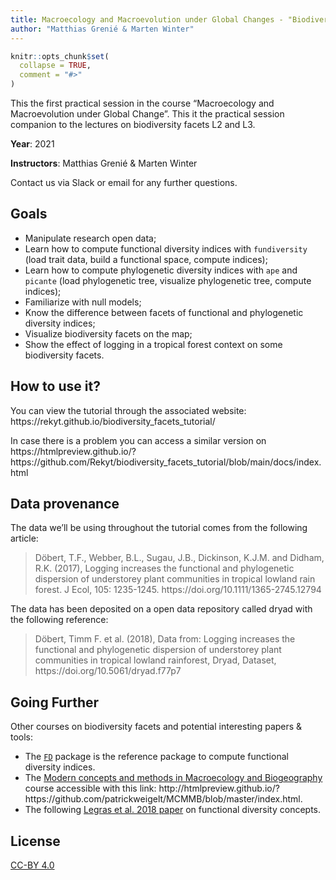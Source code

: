 ```yaml
---
title: Macroecology and Macroevolution under Global Changes - "Biodiversity facets in macro-space"
author: "Matthias Grenié & Marten Winter"
---
```


<!-- README.md is generated from README.Rmd. Please edit that file -->

```r
knitr::opts_chunk$set(
  collapse = TRUE,
  comment = "#>"
)
```

This the first practical session in the course "Macroecology and Macroevolution under Global Change". This it the practical session companion to the lectures on biodiversity facets L2 and L3.

**Year**: 2021

**Instructors**: Matthias Grenié & Marten Winter

Contact us via Slack or email for any further questions.


## Goals

* Manipulate research open data;
* Learn how to compute functional diversity indices with `fundiversity` (load trait data, build a functional space, compute indices);
* Learn how to compute phylogenetic diversity indices with `ape` and `picante` (load phylogenetic tree, visualize phylogenetic tree, compute indices);
* Familiarize with null models;
* Know the difference between facets of functional and phylogenetic diversity indices;
* Visualize biodiversity facets on the map;
* Show the effect of logging in a tropical forest context on some biodiversity facets.

## How to use it?

You can view the tutorial through the associated website: https://rekyt.github.io/biodiversity_facets_tutorial/

In case there is a problem you can access a similar version on https://htmlpreview.github.io/?https://github.com/Rekyt/biodiversity_facets_tutorial/blob/main/docs/index.html

## Data provenance

The data we'll be using throughout the tutorial comes from the following article: 

> Döbert, T.F., Webber, B.L., Sugau, J.B., Dickinson, K.J.M. and Didham, R.K. (2017), Logging increases the functional and phylogenetic dispersion of understorey plant communities in tropical lowland rain forest. J Ecol, 105: 1235-1245. https://doi.org/10.1111/1365-2745.12794

The data has been deposited on a open data repository called dryad with the following reference:

> Döbert, Timm F. et al. (2018), Data from: Logging increases the functional and phylogenetic dispersion of understorey plant communities in tropical lowland rainforest, Dryad, Dataset, https://doi.org/10.5061/dryad.f77p7

## Going Further

Other courses on biodiversity facets and potential interesting papers & tools:

* The [`FD`](https://cran.r-project.org/package=FD) package is the reference package to compute functional diversity indices.
* The [Modern concepts and methods in Macroecology and Biogeography](https://github.com/patrickweigelt/MCMMB/) course accessible with this link: http://htmlpreview.github.io/?https://github.com/patrickweigelt/MCMMB/blob/master/index.html.
* The following [Legras et al. 2018 paper](https://doi.org/10.1016/j.actao.2018.02.007) on functional diversity concepts.


## License

[CC-BY 4.0](https://creativecommons.org/licenses/by/4.0/)
